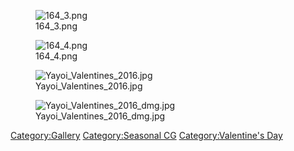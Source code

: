 [[File:164_3.png]]

[[File:164_4.png]]

[[File:Yayoi Valentines 2016.jpg]]

[[File:Yayoi Valentines 2016 dmg.jpg]]

[[Category:Gallery]]
[[Category:Seasonal CG]] [[Category:Valentine's Day]]